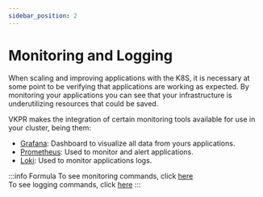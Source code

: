 ```yaml
---
sidebar_position: 2
---
```


# Monitoring and Logging

When scaling and improving applications with the K8S, it is necessary at some point to be verifying that applications are working as expected. By monitoring your applications you can see that your infrastructure is underutilizing resources that could be saved.

VKPR makes the integration of certain monitoring tools available for use in your cluster, being them:

- [Grafana](https://grafana.com/grafana/): Dashboard to visualize all data from yours applications.
- [Prometheus](https://prometheus.io/): Used to monitor and alert applications.
- [Loki](https://grafana.com/oss/loki/): Used to monitor applications logs.

:::info Formula
To see monitoring commands, click [here](/docs/commands/prometheus-stack/vkpr_prometheus-stack_install)  
 To see logging commands, click [here](/docs/commands/loki/vkpr_loki_install)
:::
